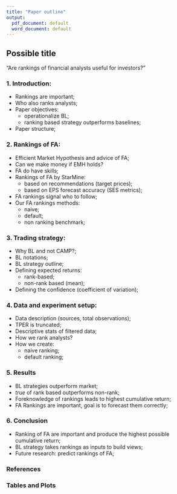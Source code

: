 ```yaml
---
title: "Paper outline"
output:
  pdf_document: default
  word_document: default
---
```

## Possible title
"Are rankings of financial analysts useful for investors?"


### 1. Introduction:
  + Rankings are important;
  + Who also ranks analysts;
  + Paper objectives:
    + operationalize BL;
    + ranking based strategy outperforms baselines;
  + Paper structure;
  
### 2. Rankings of FA:
  + Efficient Market Hypothesis and advice of FA;
  + Can we make money if EMH holds?
  + FA do have skills;
  + Rankings of FA by StarMine:
    + based on recommendations (target prices);
    + based on EPS forecast accuracy (SES metrics);
  + FA rankings signal who to follow;
  + Our FA rankings methods:
    + naive;
    + default;
    + non ranking benchmark;
    
### 3. Trading strategy:
  + Why BL and not CAMP?;
  + BL notations;
  + BL strategy outline;
  + Defining expected returns:
    + rank-based;
    + non-rank based (mean);
  + Defining the confidence (coefficient of variation);
  
### 4. Data and experiment setup:
  + Data description (sources, total observations);
  + TPER is truncated;
  + Descriptive stats of filtered data;
  + How we rank analysts?
  + How we create:
    + naive ranking;
    + default ranking;
    
### 5. Results
  + BL strategies outperform market;
  + _true_ of rank based outperforms non-rank;
  + Foreknowledge of rankings leads to highest cumulative return;
  + FA Rankings are important, goal is to forecast them correctly;

### 6. Conclusion
  + Ranking of FA are important and produce the highest possible cumulative return;
  + BL strategy takes rankings as inputs to build views;
  + Future research: predict rankings of FA;

### References

### Tables and Plots

